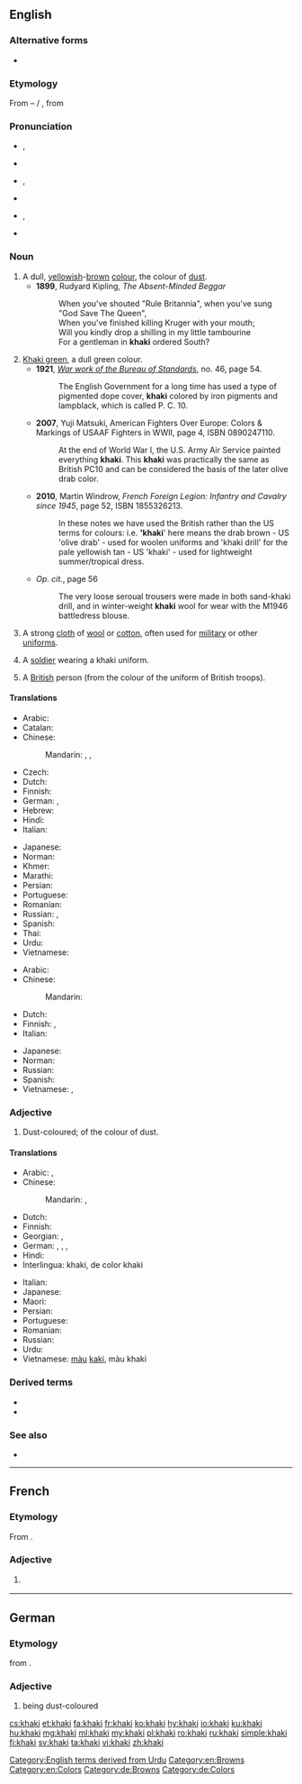 ==English==

===Alternative forms===
* {{l|en|carky}} {{defdate|19th century}}

===Etymology===
From {{etyl|hi|en}}–{{etyl|ur|en}} {{m|hi|ख़ाकी|sc=Deva}} / {{m|ur|خاکی|sc=ur-Arab|tr=xākī}}, from {{etyl|fa|en}} {{m|fa|خاکی|tr=xâki|sc=fa-Arab||dusty, earthy, earth-colored}}

===Pronunciation===
* {{a|Aus|NZ|UK}} {{enPR|kä-k'ē}}, {{IPA|/ˈkɑː.ki/|lang=en}}
* {{rhymes|ɑːki|lang=en}}
* {{a|Canada}} {{enPR|kär-k'ē|kä-k'ē|kă-k'ē}}, {{IPA|/ˈkɑɹ.ki/|/ˈkɑː.ki/|/ˈkæki/|lang=en}}
* {{rhymes|ɑɹki|lang=en}}
* {{a|US}} {{enPR|kă-k'ē}}, {{IPA|/ˈkæ.ki/|lang=en}}
* {{rhymes|æki|lang=en}}

===Noun===
{{en-noun}}

# A dull, [[yellow]]ish-[[brown]] [[color|colour]], the colour of [[dust]].
#* '''1899''', Rudyard Kipling, ''The Absent-Minded Beggar''
#*: When you've shouted "Rule Britannia", when you've sung "God Save The Queen",<br>When you've finished killing Kruger with your mouth;<br>Will you kindly drop a shilling in my little tambourine<br>For a gentleman in '''khaki''' ordered South?
#: {{color panel|khaki (Pantone)|A38F5D}}
#: {{color panel|khaki (HTML)|F0E68C}}
# [[khaki green|Khaki green]], a dull green colour.
#* '''1921''', [http://books.google.co.uk/books?id=aKoMAAAAYAAJ&pg=PA54#v=onepage&q&f=true ''War work of the Bureau of Standards''], no. 46, page 54.
#*: The English Government for a long time has used a type of pigmented dope cover, '''khaki''' colored by iron pigments and lampblack, which is called P. C. 10.
#* '''2007''', Yuji Matsuki, American Fighters Over Europe: Colors & Markings of USAAF Fighters in WWII, page 4, ISBN 0890247110.
#*: At the end of World War I, the U.S. Army Air Service painted everything '''khaki'''. This '''khaki''' was practically the same as British PC10 and can be considered the basis of the later olive drab color.
#* '''2010''', Martin Windrow, ''French Foreign Legion: Infantry and Cavalry since 1945'', page 52, ISBN 1855326213.
#*: In these notes we have used the British rather than the US terms for colours: i.e. ''''khaki'''' here means the drab brown - US 'olive drab' - used for woolen uniforms and 'khaki drill' for the pale yellowish tan - US 'khaki' - used for lightweight summer/tropical dress.
#* ''Op. cit.'', page 56
#*: The very loose seroual trousers were made in both sand-khaki drill, and in winter-weight '''khaki''' wool for wear with the M1946 battledress blouse.
#: {{color panel|khaki green|707844}}
# A strong [[cloth]] of [[wool]] or [[cotton]], often used for [[military]] or other [[uniform]]s.
# {{lb|en|rare}} A [[soldier]] wearing a khaki uniform.
# {{lb|en|South Africa|slang}} A [[British]] person (from the colour of the uniform of British troops).

====Translations====
{{trans-top|yellowish-brown colour}}
* Arabic: {{t-needed|ar}}
* Catalan: {{t+|ca|caqui|m}}
* Chinese:
*: Mandarin: {{t|cmn|卡其色|tr=kǎqísè|sc=Hani}}, {{t+|cmn|黃褐色|sc=Hani}}, {{t+|cmn|黄褐色|tr=huánghèsè|sc=Hani}}
* Czech: {{t+|cs|khaki}}
* Dutch: {{t+|nl|kaki|n}}
* Finnish: {{t+|fi|khaki}}
* German: {{t+|de|Kaki|n}}, {{t|de|Khaki|n}}
* Hebrew: {{t+|he|חָקִי|m|tr=khakí|sc=Hebr}}
* Hindi: {{t|hi|ख़ाकी|tr=xākī|sc=Deva}}
* Italian: {{t+|it|cachi|m}}
{{trans-mid}}
* Japanese: {{t+|ja|カーキ色|tr=kāki-iro|sc=Jpan}}
* Norman: {{t|nrf|kaki|m}}
* Khmer: {{t|km|កាគី}}
* Marathi: {{t|mr|खाकी|m|tr=khākī|sc=Deva}}
* Persian: {{t+|fa|خاکی|tr=xâki|sc=fa-Arab}}
* Portuguese: {{t+|pt|cáqui}}
* Romanian: {{t+|ro|kaki}}
* Russian: {{t+|ru|ха́ки|n}}, {{t|ru|цвет ха́ки|m}}
* Spanish: {{t+|es|caqui|m}}
* Thai: {{t+|th|กากี}}
* Urdu: {{t|ur|خاکی|tr=xākī|sc=ur-Arab}}
* Vietnamese: {{t|vi|màu kaki}}
{{trans-bottom}}

{{trans-see|khaki green}}

{{trans-top|strong cloth of wool or cotton}}
* Arabic: {{t-needed|ar}}
* Chinese:
*: Mandarin: {{t-needed|cmn}}
* Dutch: {{t|nl|legerkledij|f}}
* Finnish: {{t+|fi|khaki}}, {{t|fi|khakikangas}}
* Italian: {{t+|it|cachi|m}}
{{trans-mid}}
* Japanese: {{t-needed|ja}}
* Norman: {{t|nrf|kaki|m}}
* Russian: {{t-needed|ru}}
* Spanish: {{t+|es|caqui|m}}
* Vietnamese: {{t|vi|vải kaki}}, {{t|vi|vải khaki}}
{{trans-bottom}}

===Adjective===
{{en-adj}}

# Dust-coloured; of the colour of dust.

====Translations====
{{trans-top|dust-coloured}}
* Arabic: {{t|ar|كَاكِي}}, {{t|ar|خَاكِي}}
* Chinese:
*: Mandarin: {{t+|cmn|黃褐色|sc=Hani}}, {{t+|cmn|黄褐色|tr=huánghèsè|sc=Hani}}
* Dutch: {{t|nl|kakikleurig}}
* Finnish: {{t|fi|khakinvärinen}}
* Georgian: {{t|ka|ხაკი|sc=Geor}}, {{t|ka|ხაკისფერი|sc=Geor}}
* German: {{t+|de|kaki}}, {{t|de|khaki}}, {{t+|de|kakifarben}}, {{t+|de|khakifarben}}
* Hindi: {{t|hi|ख़ाकी|tr=xākī}}
* Interlingua: khaki, de color khaki
{{trans-mid}}
* Italian: {{t+|it|cachi|m}}
* Japanese: {{t+|ja|カーキ色|tr=kāki-iro}}
* Maori: {{t|mi|pākā kōrito}}
* Persian: {{t+|fa|خاکی|tr=xâki}}
* Portuguese: {{t+|pt|cáqui}}
* Romanian: {{t+|ro|kaki}}
* Russian: {{t+|ru|ха́ки}}
* Urdu: {{t|ur|خاکی|tr=xākī}}
* Vietnamese: [[màu]] [[kaki]], màu khaki
{{trans-bottom}}

===Derived terms===
* {{l|en|khaki-tile}}
* {{l|en|khaki green}}

===See also===
* {{l|en|Appendix:Colors}}

[[Category:English terms derived from Urdu]]
[[Category:en:Browns]]
[[Category:en:Colors]]

----

==French==

===Etymology===
From {{der|fr|en|khaki}}.

===Adjective===
{{fr-adj|mf}}

# {{lb|fr|archaic}} {{alternate spelling of|kaki|lang=fr}}

----

==German==

===Etymology===
from {{etyl|en|de}} {{m|en|khaki}}.

===Adjective===
{{head|de|adjective}}

# being dust-coloured

[[Category:de:Browns]]
[[Category:de:Colors]]

[[cs:khaki]]
[[et:khaki]]
[[fa:khaki]]
[[fr:khaki]]
[[ko:khaki]]
[[hy:khaki]]
[[io:khaki]]
[[ku:khaki]]
[[hu:khaki]]
[[mg:khaki]]
[[ml:khaki]]
[[my:khaki]]
[[pl:khaki]]
[[ro:khaki]]
[[ru:khaki]]
[[simple:khaki]]
[[fi:khaki]]
[[sv:khaki]]
[[ta:khaki]]
[[vi:khaki]]
[[zh:khaki]]